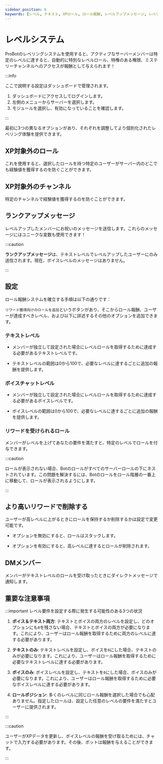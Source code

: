 ```yaml
---
sidebar_position: 6
keywords: [レベル, テキスト, XPロール, ロール報酬, レベルアップメッセージ, レベリング機能, レベリング] 
---
```


# レベルシステム

ProBotのレベリングシステムを使用すると、アクティブなサーバーメンバーは特定のレベルに達すると、自動的に特別なレベルロール、特権のある権限、ミステリーチャンネルへのアクセスが報酬として与えられます！

:::info

ここで説明する設定はダッシュボードで管理されます。

1. ダッシュボードにアクセスしてログインします。
2. 左側のメニューからサーバーを選択します。
3. モジュールを選択し、有効になっていることを確認します。

:::

最初に3つの異なるオプションがあり、それぞれを調整してより個別化されたレベリング体験を提供できます。

## XP対象外のロール

これを使用すると、選択したロールを持つ特定のユーザーがサーバー内のどこでも経験値を獲得するのを防ぐことができます。

## XP対象外のチャンネル

特定のチャンネルで経験値を獲得するのを防ぐことができます。

## ランクアップメッセージ

レベルアップしたメンバーにお祝いのメッセージを送信します。これらのメッセージにはユニークな変数も使用できます！

:::caution

**ランクアップメッセージ**は、テキストレベルでレベルアップしたユーザーにのみ送信されます。現在、ボイスレベルのメッセージはありません。

:::

## 設定

ロール報酬システムを確立する手順は以下の通りです：

`リワード獲得向けのロールを追加`というボタンがあり、そこからロール報酬、ユーザーが達成すべきレベル、および以下に詳述するその他のオプションを追加できます。

### テキストレベル

- メンバーが独立して設定された場合にレベルロールを取得するために達成する必要があるテキストレベルです。

- テキストレベルの範囲は0から100で、必要なレベルに達するごとに追加の報酬を提供します。

### ボイスチャットレベル

- メンバーが独立して設定された場合にレベルロールを取得するために達成する必要があるボイスレベルです。

- ボイスレベルの範囲は0から100で、必要なレベルに達するごとに追加の報酬を提供します。

### リワードを受けられるロール

メンバーがレベルを上げてあなたの要件を満たすと、特定のレベルでロールを付与できます。

:::caution

ロールが表示されない場合、Botのロールがすべてのサーバーロールの下にネストされています。この問題を解決するには、Botのロールをロール階層の一番上に移動して、ロールが表示されるようにします。

:::

## より高いリワードで削除する

ユーザーが高レベルに上がるときにロールを保持するか削除するかは設定で変更可能です。

- オプションを無効にすると、ロールはスタックします。

- オプションを有効にすると、高レベルに達するとロールが削除されます。

## DMメンバー

メンバーがテキストレベルのロールを受け取ったときにダイレクトメッセージで通知します。

## 重要な注意事項

:::important レベル要件を設定する際に発生する可能性のある3つの状況

1. **ボイス＆テキスト両方**: テキストとボイスの両方のレベルを設定し、どのオプションにも`0`を残さない場合、テキストとボイスの両方が必要になります。これにより、ユーザーはロール報酬を取得するために両方のレベルに達する必要があります。

2. **テキストのみ**: テキストレベルを設定し、ボイスを`0`にした場合、テキストのみが必要になります。これにより、ユーザーはロール報酬を取得するために必要なテキストレベルに達する必要があります。

3. **ボイスのみ**: ボイスレベルを設定し、テキストを`0`にした場合、ボイスのみが必要になります。これにより、ユーザーはロール報酬を取得するために必要なボイスレベルに達する必要があります。

4. **ロールポジション**: 多くのレベルに同じロール報酬を選択した場合でも心配ありません。指定したロールは、設定した任意のレベルの要件を満たすとユーザーに提供されます。

:::

:::caution

ユーザーがXPデータを更新し、ボイスレベルの報酬を受け取るためには、チャットで入力する必要があります。その後、ボットは報酬を与えることができます。

:::
